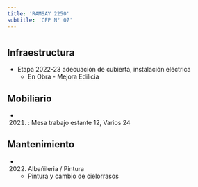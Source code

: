 ```yaml
---
title: 'RAMSAY 2250'
subtitle: 'CFP N° 07'
---
```


#
## Infraestructura

* Etapa 2022-23 adecuación de cubierta, instalación eléctrica 
    + En Obra - Mejora Edilicia 


## Mobiliario

*  (2021) : Mesa trabajo estante 12, Varios 24 





## Mantenimiento

*  (2022) Albañileria / Pintura 
    + Pintura y cambio de cielorrasos







